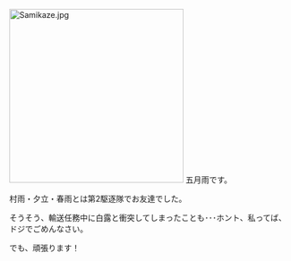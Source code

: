 [[File:Samikaze.jpg|thumb|311x311px]]
五月雨です。

村雨・夕立・春雨とは第2駆逐隊でお友達でした。 

そうそう、輸送任務中に白露と衝突してしまったことも･･･ホント、私ってば、ドジでごめんなさい。 

でも、頑張ります！